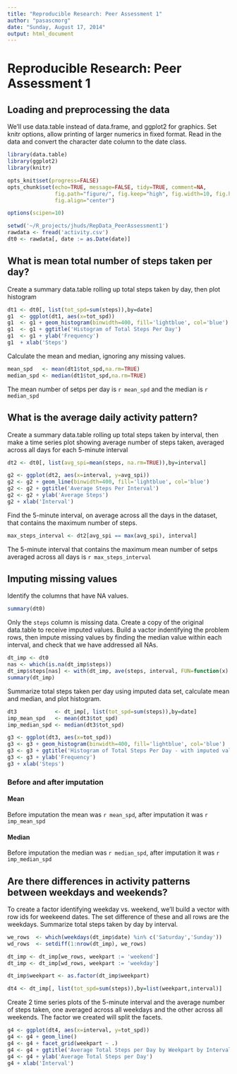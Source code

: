 ```yaml
---
title: "Reproducible Research: Peer Assessment 1"
author: "pasascmorg"
date: "Sunday, August 17, 2014"
output: html_document
---
```

# Reproducible Research: Peer Assessment 1

## Loading and preprocessing the data

We'll use data.table instead of data.frame, and ggplot2 for graphics.  Set knitr options, allow printing of larger numerics in fixed format.  Read in the data and convert the character date column to the date class.   

```r
library(data.table)
library(ggplot2)
library(knitr)

opts_knit$set(progress=FALSE)
opts_chunk$set(echo=TRUE, message=FALSE, tidy=TRUE, comment=NA,
               fig.path="figure/", fig.keep="high", fig.width=10, fig.height=6,
               fig.align="center")

options(scipen=10)

setwd('~/R_projects/jhuds/RepData_PeerAssessment1')
rawdata <- fread('activity.csv')
dt0 <- rawdata[, date := as.Date(date)] 
```

## What is mean total number of steps taken per day?

Create a summary data.table rolling up total steps taken by day, then plot histogram 

```r
dt1 <- dt0[, list(tot_spd=sum(steps)),by=date]
g1  <- ggplot(dt1, aes(x=tot_spd))
g1  <- g1 + geom_histogram(binwidth=400, fill='lightblue', col='blue')
g1  <- g1 + ggtitle('Histogram of Total Steps Per Day') 
g1  <- g1 + ylab('Frequency') 
g1  + xlab('Steps') 
```

Calculate the mean and median, ignoring any missing values. 
```r
mean_spd   <- mean(dt1$tot_spd,na.rm=TRUE)
median_spd <- median(dt1$tot_spd,na.rm=TRUE)
```
The mean number of setps per day is `r mean_spd` and the median is `r median_spd`

## What is the average daily activity pattern?

Create a summary data.table rolling up total steps taken by interval, then make a time series plot showing average number of steps taken, averaged across all days for each 5-minute interval


```r
dt2 <- dt0[, list(avg_spi=mean(steps, na.rm=TRUE)),by=interval]

g2 <- ggplot(dt2, aes(x=interval, y=avg_spi))
g2 <- g2 + geom_line(binwidth=400, fill='lightblue', col='blue')
g2 <- g2 + ggtitle('Average Steps Per Interval') 
g2 <- g2 + ylab('Average Steps') 
g2 + xlab('Interval') 
```

Find the 5-minute interval, on average across all the days in the dataset, that contains the maximum number of steps.

```r
max_steps_interval <- dt2[avg_spi == max(avg_spi), interval]
```

The 5-minute interval that contains the maximum mean number of setps averaged across all days is `r max_steps_interval`

## Imputing missing values

Identify the columns that have NA values.  

```r
summary(dt0)
```

Only the `steps` column is missing data.  Create a copy of the original data.table to receive imputed values. Build a vactor indentifying the problem rows, then impute missing values by finding the median value within each interval, and check that we have addressed all NAs.    

```r
dt_imp <- dt0
nas <- which(is.na(dt_imp$steps))
dt_imp$steps[nas] <- with(dt_imp, ave(steps, interval, FUN=function(x) median(x, na.rm=TRUE)))[nas]
summary(dt_imp)
```

Summarize total steps taken per day using imputed data set, calculate mean and median, and plot histogram.  
```r
dt3            <- dt_imp[, list(tot_spd=sum(steps)),by=date]
imp_mean_spd   <- mean(dt3$tot_spd)
imp_median_spd <- median(dt3$tot_spd)

g3 <- ggplot(dt3, aes(x=tot_spd))
g3 <- g3 + geom_histogram(binwidth=400, fill='lightblue', col='blue')
g3 <- g3 + ggtitle('Histogram of Total Steps Per Day - with imputed values') 
g3 <- g3 + ylab('Frequency') 
g3 + xlab('Steps') 
```

### Before and after imputation 

#### Mean
Before imputation the mean was `r mean_spd`, after imputation it was `r imp_mean_spd`

#### Median
Before imputation the median was `r median_spd`, after imputation it was `r imp_median_spd`

## Are there differences in activity patterns between weekdays and weekends?

To create a factor identifying weekday vs. weekend, we'll build a vector with row ids for weekeend dates.  The set difference of these and all rows are the weekdays.
Summarize total steps taken by day by interval.

```r
we_rows  <- which(weekdays(dt_imp$date) %in% c('Saturday','Sunday'))
wd_rows  <- setdiff(1:nrow(dt_imp), we_rows)

dt_imp <- dt_imp[we_rows, weekpart := 'weekend']
dt_imp <- dt_imp[wd_rows, weekpart := 'weekday']

dt_imp$weekpart <- as.factor(dt_imp$weekpart)

dt4 <- dt_imp[, list(tot_spd=sum(steps)),by=list(weekpart,interval)]
```

Create 2 time series plots of the 5-minute interval and the average number of steps taken, one averaged across all weekdays and the other across all weekends.  The factor we created will split the facets.

```r
g4 <- ggplot(dt4, aes(x=interval, y=tot_spd)) 
g4 <- g4 + geom_line()
g4 <- g4 + facet_grid(weekpart ~ .)
g4 <- g4 + ggtitle('Average Total Steps per Day by Weekpart by Interval - with imputed values') 
g4 <- g4 + ylab('Average Total Steps per Day') 
g4 + xlab('Interval') 
```

